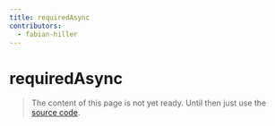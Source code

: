 ```yaml
---
title: requiredAsync
contributors:
  - fabian-hiller
---
```


# requiredAsync

> The content of this page is not yet ready. Until then just use the [source code](https://github.com/fabian-hiller/valibot/blob/main/library/src/methods/required/requiredAsync.ts).
